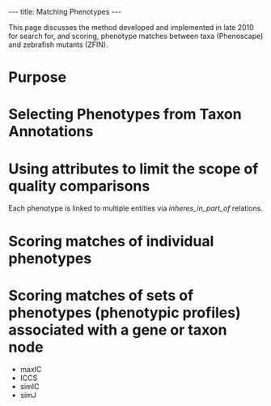 ---
title: Matching Phenotypes
---

This page discusses the method developed and implemented in late 2010 for search for, and scoring, phenotype matches between taxa (Phenoscape) and zebrafish mutants (ZFIN).
= Purpose =

= Selecting Phenotypes from Taxon Annotations =

= Using attributes to limit the scope of quality comparisons =

Each phenotype is linked to multiple entities via ''inheres_in_part_of'' relations.

= Scoring matches of individual phenotypes =

= Scoring matches of sets of phenotypes (phenotypic profiles) associated with a gene or taxon node =


*maxIC
*ICCS
*simIC
*simJ